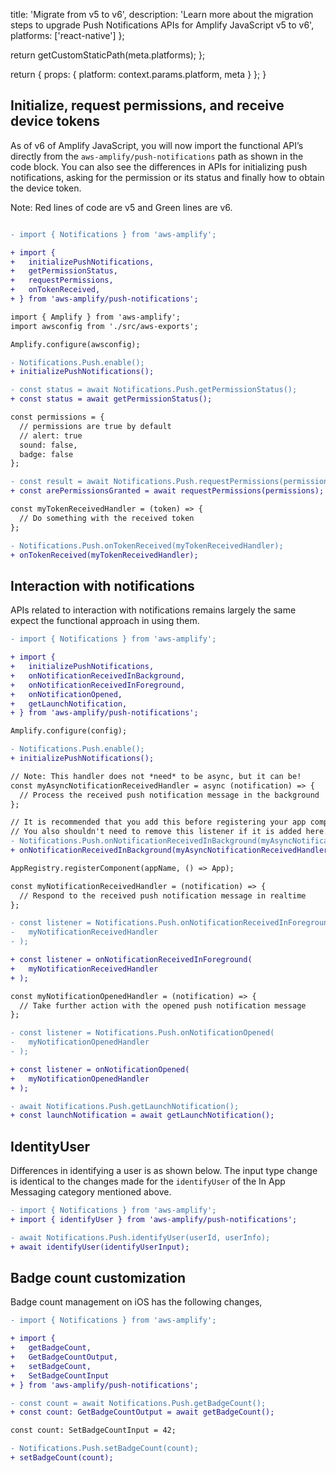 
  title: 'Migrate from v5 to v6',
  description: 'Learn more about the migration steps to upgrade Push Notifications APIs for Amplify JavaScript v5 to v6',
  platforms: ['react-native']
};

  return getCustomStaticPath(meta.platforms);
};

  return {
    props: {
      platform: context.params.platform,
      meta
    }
  };
}

## Initialize, request permissions, and receive device tokens

As of v6 of Amplify JavaScript, you will now import the functional API’s directly from the `aws-amplify/push-notifications` path as shown in the code block. You can also see the differences in APIs for initializing push notifications, asking for the permission or its status and finally how to obtain the device token. 

Note: Red lines of code are v5 and Green lines are v6.

```diff

- import { Notifications } from 'aws-amplify';

+ import {
+   initializePushNotifications,
+   getPermissionStatus,
+   requestPermissions,
+   onTokenReceived,
+ } from 'aws-amplify/push-notifications';

import { Amplify } from 'aws-amplify';
import awsconfig from './src/aws-exports';

Amplify.configure(awsconfig);

- Notifications.Push.enable();
+ initializePushNotifications();

- const status = await Notifications.Push.getPermissionStatus();
+ const status = await getPermissionStatus();

const permissions = {
  // permissions are true by default
  // alert: true
  sound: false,
  badge: false
};

- const result = await Notifications.Push.requestPermissions(permissions);
+ const arePermissionsGranted = await requestPermissions(permissions);

const myTokenReceivedHandler = (token) => {
  // Do something with the received token
};

- Notifications.Push.onTokenReceived(myTokenReceivedHandler);
+ onTokenReceived(myTokenReceivedHandler);

```

## Interaction with notifications
APIs related to interaction with notifications remains largely the same expect the functional approach in using them.

```diff
- import { Notifications } from 'aws-amplify';

+ import {
+   initializePushNotifications,
+   onNotificationReceivedInBackground,
+   onNotificationReceivedInForeground,
+   onNotificationOpened,
+   getLaunchNotification,
+ } from 'aws-amplify/push-notifications';

Amplify.configure(config);

- Notifications.Push.enable();
+ initializePushNotifications();

// Note: This handler does not *need* to be async, but it can be!
const myAsyncNotificationReceivedHandler = async (notification) => {
  // Process the received push notification message in the background
};

// It is recommended that you add this before registering your app component.
// You also shouldn't need to remove this listener if it is added here.
- Notifications.Push.onNotificationReceivedInBackground(myAsyncNotificationReceivedHandler);
+ onNotificationReceivedInBackground(myAsyncNotificationReceivedHandler);

AppRegistry.registerComponent(appName, () => App);

const myNotificationReceivedHandler = (notification) => {
  // Respond to the received push notification message in realtime
};

- const listener = Notifications.Push.onNotificationReceivedInForeground(
-   myNotificationReceivedHandler
- );

+ const listener = onNotificationReceivedInForeground(
+   myNotificationReceivedHandler
+ );

const myNotificationOpenedHandler = (notification) => {
  // Take further action with the opened push notification message
};

- const listener = Notifications.Push.onNotificationOpened(
-   myNotificationOpenedHandler
- );

+ const listener = onNotificationOpened(
+   myNotificationOpenedHandler
+ );

- await Notifications.Push.getLaunchNotification();
+ const launchNotification = await getLaunchNotification();

```
## IdentityUser

Differences in identifying a user is as shown below. The input type change is identical to the changes made for the `identifyUser` of the In App Messaging category mentioned above.

```diff
- import { Notifications } from 'aws-amplify';
+ import { identifyUser } from 'aws-amplify/push-notifications';

- await Notifications.Push.identifyUser(userId, userInfo);
+ await identifyUser(identifyUserInput);
```

## Badge count customization
Badge count management on iOS has the following changes, 
```diff
- import { Notifications } from 'aws-amplify';

+ import {
+   getBadgeCount,
+   GetBadgeCountOutput,
+   setBadgeCount,
+   SetBadgeCountInput
+ } from 'aws-amplify/push-notifications';

- const count = await Notifications.Push.getBadgeCount();
+ const count: GetBadgeCountOutput = await getBadgeCount();

const count: SetBadgeCountInput = 42;

- Notifications.Push.setBadgeCount(count);
+ setBadgeCount(count);

```
